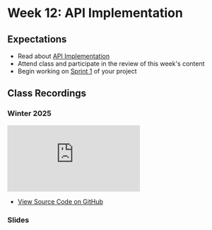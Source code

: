 # Week 12: API Implementation

## Expectations

- Read about [API Implementation](/week-12/api-implementation)
- Attend class and participate in the review of this week's content
- Begin working on [Sprint 1](/week-12/project) of your project

## Class Recordings

### Winter 2025

<iframe
  style={{ width: "100%", aspectRatio: "16/9" }}
  src="https://www.youtube.com/embed/94E4y4fWyfA?si=gUmVj46DeKqodDUU"
  title="YouTube video player"
  referrerpolicy="strict-origin-when-cross-origin"
  frameborder="0"
  allow="accelerometer; autoplay; clipboard-write; encrypted-media; gyroscope; picture-in-picture; web-share"
  allowFullScreen="allowFullScreen"
></iframe>

- [View Source Code on GitHub ](https://github.com/warsylewicz/webdev2-demos/tree/1c977550f13e7a1dd392f3880b162da5b0fe0a88)

### Slides



<Slideshow file="/week-12/slides" />

